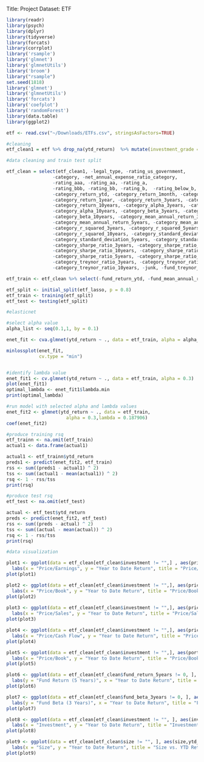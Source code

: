 Title: Project
Dataset: ETF

```r
library(readr)
library(psych)
library(dplyr)
library(tidyverse)
library(forcats)
library(corrplot)
library('rsample')
library('glmnet')
library('glmnetUtils')
library('broom')
library("rsample")
set.seed(1818)
library('glmnet')
library('glmnetUtils')
library('forcats')
library('coefplot')
library('randomForest')
library(data.table)
library(ggplot2)
```

```r
etf <- read.csv("~/Downloads/ETFs.csv", stringsAsFactors=TRUE)
```


```r
#cleaning
etf_clean1 = etf %>% drop_na(ytd_return)  %>% mutate(investment_grade = rating_aaa + rating_aa + rating_a + rating_bbb) %>% mutate(junk = rating_bb + rating_b + rating_below_b)
```


```r

#data cleaning and train test split

etf_clean = select(etf_clean1, -legal_type, -rating_us_government, 
                 -category, -net_annual_expense_ratio_category, 
                 -rating_aaa, -rating_aa, -rating_a, 
                 -rating_bbb, -rating_bb, -rating_b,  -rating_below_b, -rating_others,
                 -category_return_ytd, -category_return_1month, -category_return_3months,
                 -category_return_1year, -category_return_3years, -category_return_5years,
                 -category_return_10years, -category_alpha_3years, -category_alpha_5years,
                 -category_alpha_10years, -category_beta_3years, -category_beta_5years,
                 -category_beta_10years, -category_mean_annual_return_3years,
                 -category_mean_annual_return_5years, -category_mean_annual_return_10years,
                 -category_r_squared_3years, -category_r_squared_5years,
                 -category_r_squared_10years, -category_standard_deviation_3years,
                 -category_standard_deviation_5years, -category_standard_deviation_10years,
                 -category_sharpe_ratio_3years, -category_sharpe_ratio_5years,
                 -category_sharpe_ratio_10years, -category_sharpe_ratio_3years, 
                 -category_sharpe_ratio_5years, -category_sharpe_ratio_10years, 
                 -category_treynor_ratio_3years, -category_treynor_ratio_5years,
                 -category_treynor_ratio_10years, -junk, -fund_treynor_ratio_3years,-fund_name,-fund_extended_name, -fund_family,)

etf_train <- etf_clean %>% select(-fund_return_ytd, -fund_mean_annual_return_10years, -fund_mean_annual_return_3years, -fund_mean_annual_return_5years)

etf_split <- initial_split(etf_lasso, p = 0.8)
etf_train <- training(etf_split)
etf_test <- testing(etf_split)

#elasticnet

#select alpha value  
alpha_list <- seq(0.1,1, by = 0.1)

enet_fit <- cva.glmnet(ytd_return ~ ., data = etf_train, alpha = alpha_list)

minlossplot(enet_fit, 
            cv.type = "min")


#identify lambda value
enet_fit1 <- cv.glmnet(ytd_return ~ ., data = etf_train, alpha = 0.3)
plot(enet_fit1)
optimal_lambda <- enet_fit1$lambda.min
print(optimal_lambda)

#run model with selected alpha and lambda values
enet_fit2 <- glmnet(ytd_return ~ ., data = etf_train, 
                      alpha = 0.3,lambda = 0.187906)
coef(enet_fit2)

#produce training rsq
etf_trainn <- na.omit(etf_train)
actual1 <- data.frame(actual1)

actual1 <- etf_trainn$ytd_return 
preds1 <- predict(enet_fit2, etf_train)
rss <- sum((preds1 - actual1) ^ 2)
tss <- sum((actual1 - mean(actual1)) ^ 2)
rsq <- 1 - rss/tss
print(rsq)

#produce test rsq
etf_test <- na.omit(etf_test)

actual <- etf_test$ytd_return 
preds <- predict(enet_fit2, etf_test)
rss <- sum((preds - actual) ^ 2)
tss <- sum((actual - mean(actual)) ^ 2)
rsq <- 1 - rss/tss
print(rsq)

```


```r
#data visualization

plot1 <- ggplot(data = etf_clean[etf_clean$investment != "",] , aes(price_earnings,ytd_return,color=investment)) + geom_point(alpha = 1/5) + xlim(3,50) + ylim(-25,100) +
  labs(x = "Price/Earnings", y = "Year to Date Return", title = "Price/Earnings vs. YTD Return")
plot(plot1)

plot2 <- ggplot(data = etf_clean[etf_clean$investment != "",], aes(price_book,ytd_return,color=investment)) + geom_point(alpha = 1/5) + xlim(0.1,8)+ ylim(-25,100)+
  labs(x = "Price/Book", y = "Year to Date Return", title = "Price/Book vs. YTD Return")
plot(plot2)
      
plot3 <- ggplot(data = etf_clean[etf_clean$investment != "",], aes(price_sales,ytd_return,color=investment)) + geom_point(alpha = 1/5) + ylim(-25,100) +xlim(0.1,8) +
  labs(x = "Price/Sales", y = "Year to Date Return", title = "Price/Sales vs. YTD Return")
plot(plot3)

plot4 <- ggplot(data = etf_clean[etf_clean$investment != "",], aes(price_cashflow,ytd_return,color=investment)) + geom_point(alpha = 1/5) + ylim(-25,100) + xlim(0.1,27) +
  labs(x = "Price/Cash Flow", y = "Year to Date Return", title = "Price/Cash Flow vs. YTD Return")
plot(plot4)

plot5 <- ggplot(data = etf_clean[etf_clean$investment != "",], aes(portfolio_stocks,ytd_return)) + geom_point(alpha = 1/5) + geom_smooth() + ylim(-25, 100) + xlim(0.1,100) +
  labs(x = "Price/Book", y = "Year to Date Return", title = "Price/Book vs. YTD Return")
plot(plot5) 

plot6 <- ggplot(data = etf_clean[etf_clean$fund_return_5years != 0, ], aes(ytd_return,fund_return_5years)) + geom_point(alpha = 1/5) + xlim(-50,50) + geom_smooth() +
  labs(y = "Fund Return (5 Years)", x = "Year to Date Return", title = "Fund Return (5 Years) vs. YTD Return")
plot(plot6) 

plot7 <- ggplot(data = etf_clean[etf_clean$fund_beta_3years != 0, ], aes(ytd_return,fund_beta_3years)) + geom_point(alpha = 1/5) + geom_smooth() +ylim(-12.5,12.5) +
  labs(y = "Fund Beta (3 Years)", x = "Year to Date Return", title = "Fund Beta (3 Years) vs. YTD Return")
plot(plot7) 

plot8 <- ggplot(data = etf_clean[etf_clean$investment != "", ], aes(investment,ytd_return)) + geom_boxplot() + geom_smooth() +ylim(-15,75) +
  labs(x = "Investment", y = "Year to Date Return", title = "Investment vs. YTD Return")
plot(plot8) 

plot9 <- ggplot(data = etf_clean[etf_clean$size != "", ], aes(size,ytd_return)) + geom_boxplot() +ylim(-10,70) +
  labs(x = "Size", y = "Year to Date Return", title = "Size vs. YTD Return")
plot(plot9) 

```

